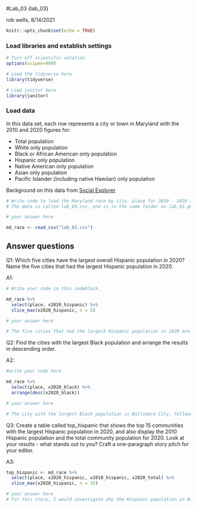 #Lab_03 {lab_03}

rob wells, 8/14/2021

```r
knitr::opts_chunk$set(echo = TRUE)
```

### Load libraries and establish settings

```r
# Turn off scientific notation
options(scipen=999)

# Load the tidyverse here
library(tidyverse)

# Load janitor here
library(janitor)
```

### Load data

In this data set, each row represents a city or town in Maryland with the 2010 and 2020 figures for:

-   Total population
-   White only population
-   Black or African American only population
-   Hispanic only population
-   Native American only population
-   Asian only population
-   Pacific Islander (including native Hawiian) only population

Background on this data from [Social Explorer](https://www.socialexplorer.com/data/ACS2016_5yr/metadata/?ds=ACS16_5yr&table=B02001)

```r
# Write code to load the Maryland race by city, place for 2010 - 2020 and call it md_race.
# The data is called lab_03.csv, and is in the same folder as lab_03.qmd (this data notebook)

# your answer here

md_race <- read_csv("lab_03.csv")

```

## Answer questions

Q1: Which five cities have the largest overall Hispanic population in 2020? Name the five cities that had the largest Hispanic population in 2020.

A1:

```r

# Write your code in this codeblock.

md_race %>%
  select(place, x2020_hispanic) %>%
  slice_max(x2020_hispanic, n = 5)

# your answer here

# The five cities that had the largest Hispanic population in 2020 are Baltimore City, Wheaton CDP, Germantown CDP, Silver Spring CDP, and Aspen Hill CDP. 
```

Q2: Find the cities with the largest Black population and arrange the results in descending order.

A2:

```r
#write your code here

md_race %>%
  select(place, x2020_black) %>%
  arrange(desc(x2020_black))

# your answer here

# The city with the largest Black population is Baltimore City, followed by Waldorf CDP, then Bowie city. See the code for the rest. 

```

Q3: Create a table called top_hispanic that shows the top 15 communities with the largest Hispanic population in 2020, and also display the 2010 Hispanic population and the total community population for 2020. Look at your results - what stands out to you? Craft a one-paragraph story pitch for your editor.

A3:

```r

top_hispanic <- md_race %>%
  select(place, x2020_hispanic, x2010_hispanic, x2020_total) %>%
  slice_max(x2020_hispanic, n = 15)

# your answer here
# For this story, I would investigate why the Hispanic population in Baltimore city increased faster compared to other cities from 2010 to 2020. From 2010 to 2020, the Hispanic population in Baltimore city increased by about 43%. I would want to go into Baltimore city to investigate what changes could have led to this increase and would look at changes in city laws and policies between 2010 and 2020, like immigration policies. I would look at individual communities in Baltimore city and see if there are certain areas of the city that are most responsible for this increase in the Hispanic population from 2010 to 2020. I would also want to ask community members what they might attribute the change to.  
```
